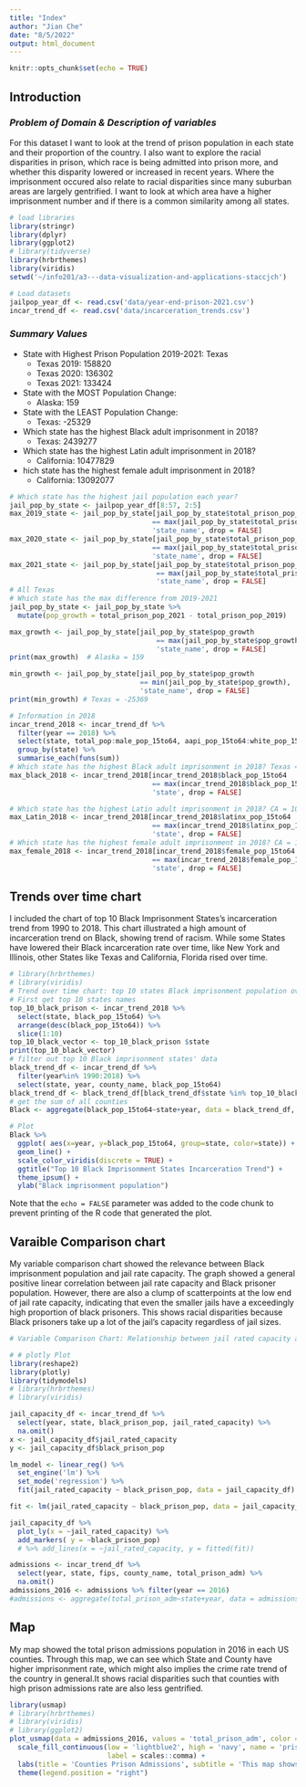 ```yaml
---
title: "Index"
author: "Jian Che"
date: "8/5/2022"
output: html_document
---
```


```r
knitr::opts_chunk$set(echo = TRUE)
```

## Introduction

### *Problem of Domain & Description of variables*

For this dataset I want to look at the trend of prison population in each state
and their proportion of the country. I also want to explore the racial disparities
in prison, which race is being admitted into prison more, and whether this 
disparity lowered or increased in recent years. Where the imprisonment occured
also relate to racial disparities since many suburban areas are largely gentrified.
I want to look at which area have a higher imprisonment number and if there
is a common similarity among all states.
```r
# load libraries
library(stringr)
library(dplyr)
library(ggplot2)
# library(tidyverse)
library(hrbrthemes)
library(viridis)
setwd('~/info201/a3---data-visualization-and-applications-staccjch')

# Load datasets
jailpop_year_df <- read.csv('data/year-end-prison-2021.csv')
incar_trend_df <- read.csv('data/incarceration_trends.csv')
```

### *Summary Values*

* State with Highest Prison Population 2019-2021: Texas
  + Texas 2019: 158820
  + Texas 2020: 136302
  + Texas 2021: 133424
* State with the MOST Population Change:
  + Alaska: 159
* State with the LEAST Population Change:
  + Texas: -25329
* Which state has the highest Black adult imprisonment in 2018?
  + Texas: 2439277
* Which state has the highest Latin adult imprisonment in 2018? 
  + California: 10477829
* hich state has the highest female adult imprisonment in 2018? 
  + California: 13092077


```r
# Which state has the highest jail population each year?
jail_pop_by_state <- jailpop_year_df[8:57, 2:5]
max_2019_state <- jail_pop_by_state[jail_pop_by_state$total_prison_pop_2019
                                   == max(jail_pop_by_state$total_prison_pop_2019), 
                                   'state_name', drop = FALSE]
max_2020_state <- jail_pop_by_state[jail_pop_by_state$total_prison_pop_2020
                                   == max(jail_pop_by_state$total_prison_pop_2020), 
                                   'state_name', drop = FALSE]
max_2021_state <- jail_pop_by_state[jail_pop_by_state$total_prison_pop_2021
                                    == max(jail_pop_by_state$total_prison_pop_2021), 
                                    'state_name', drop = FALSE]
# All Texas
# Which state has the max difference from 2019-2021
jail_pop_by_state <- jail_pop_by_state %>%
  mutate(pop_growth = total_prison_pop_2021 - total_prison_pop_2019)

max_growth <- jail_pop_by_state[jail_pop_by_state$pop_growth
                                    == max(jail_pop_by_state$pop_growth), 
                                    'state_name', drop = FALSE]
print(max_growth)  # Alaska = 159

min_growth <- jail_pop_by_state[jail_pop_by_state$pop_growth
                                == min(jail_pop_by_state$pop_growth), 
                                'state_name', drop = FALSE]
print(min_growth) # Texas = -25369

# Information in 2018
incar_trend_2018 <- incar_trend_df %>%
  filter(year == 2018) %>%
  select(state, total_pop:male_pop_15to64, aapi_pop_15to64:white_pop_15to64) %>%
  group_by(state) %>%
  summarise_each(funs(sum))
# Which state has the highest Black adult imprisonment in 2018? Texas = 2439277
max_black_2018 <- incar_trend_2018[incar_trend_2018$black_pop_15to64
                                   == max(incar_trend_2018$black_pop_15to64), 
                                   'state', drop = FALSE]

# Which state has the highest Latin adult imprisonment in 2018? CA = 10477829
max_Latin_2018 <- incar_trend_2018[incar_trend_2018$latinx_pop_15to64
                                   == max(incar_trend_2018$latinx_pop_15to64), 
                                   'state', drop = FALSE]
# Which state has the highest female adult imprisonment in 2018? CA = 13092077
max_female_2018 <- incar_trend_2018[incar_trend_2018$female_pop_15to64
                                   == max(incar_trend_2018$female_pop_15to64), 
                                   'state', drop = FALSE]
```

## Trends over time chart
I included the chart of top 10 Black Imprisonment States's incarceration trend from 1990 to 2018. This chart illustrated a high amount of incarceration trend on Black, showing trend of racism. While some States have lowered their Black incarceration rate over time, like New York and Illinois, other States like Texas and California, Florida rised over time. 

```r
# library(hrbrthemes)
# library(viridis)
# Trend over time chart: top 10 states Black imprisonment population over 1990-2018
# First get top 10 states names
top_10_black_prison <- incar_trend_2018 %>%
  select(state, black_pop_15to64) %>%
  arrange(desc(black_pop_15to64)) %>%
  slice(1:10)
top_10_black_vector <- top_10_black_prison $state
print(top_10_black_vector)
# filter out top 10 Black imprisonment states' data
black_trend_df <- incar_trend_df %>%
  filter(year%in% 1990:2018) %>%
  select(state, year, county_name, black_pop_15to64)
black_trend_df <- black_trend_df[black_trend_df$state %in% top_10_black_vector, ]
# get the sum of all counties
Black <- aggregate(black_pop_15to64~state+year, data = black_trend_df, FUN = sum)

# Plot
Black %>%
  ggplot( aes(x=year, y=black_pop_15to64, group=state, color=state)) +
  geom_line() +
  scale_color_viridis(discrete = TRUE) +
  ggtitle("Top 10 Black Imprisonment States Incarceration Trend") +
  theme_ipsum() +
  ylab("Black imprisonment population")
```

Note that the `echo = FALSE` parameter was added to the code chunk to prevent printing of the R code that generated the plot.


## Varaible Comparison chart
My variable comparison chart showed the relevance between Black imprisonment population and jail rate capacity. The graph showed a general positive linear correlation between jail rate capacity 
and Black prisoner population. However, there are also a clump of scatterpoints at the low end of 
jail rate capacity, indicating that even the smaller jails have a exceedingly high proportion of
black prisoners. This shows racial disparities because Black prisoners take up a lot of the jail's 
capacity regardless of jail sizes. 
```r
# Variable Comparison Chart: Relationship between jail rated capacity and black admissions rate

# # plotly Plot
library(reshape2)
library(plotly)
library(tidymodels)
# library(hrbrthemes)
# library(viridis)
```
```r
jail_capacity_df <- incar_trend_df %>%
  select(year, state, black_prison_pop, jail_rated_capacity) %>%
  na.omit()
x <- jail_capacity_df$jail_rated_capacity
y <- jail_capacity_df$black_prison_pop

lm_model <- linear_reg() %>%
  set_engine('lm') %>%
  set_mode('regression') %>%
  fit(jail_rated_capacity ~ black_prison_pop, data = jail_capacity_df) 

fit <- lm(jail_rated_capacity ~ black_prison_pop, data = jail_capacity_df)

jail_capacity_df %>%
  plot_ly(x = ~jail_rated_capacity) %>%
  add_markers( y = ~black_prison_pop) 
  # %>% add_lines(x = ~jail_rated_capacity, y = fitted(fit))

admissions <- incar_trend_df %>%
  select(year, state, fips, county_name, total_prison_adm) %>%
  na.omit()
admissions_2016 <- admissions %>% filter(year == 2016)
#admissions <- aggregate(total_prison_adm~state+year, data = admissions, FUN = sum)
```


## Map
My map showed the total prison admissions population in 2016 in each US counties. Through this map, we can see which State and County have higher imprisonment rate, which might also implies the crime rate trend of the country in general.It shows racial disparities such that counties with high 
prison admissions rate are also less gentrified. 
```r
library(usmap)
# library(hrbrthemes)
# library(viridis)
# library(ggplot2)
plot_usmap(data = admissions_2016, values = 'total_prison_adm', color = 'grey') +
  scale_fill_continuous(low = 'lightblue2', high = 'navy', name = 'prison admission(2016)', 
                        label = scales::comma) +
  labs(title = 'Counties Prison Admissions', subtitle = 'This map shows prison admission in 2016') +
  theme(legend.position = "right")
```